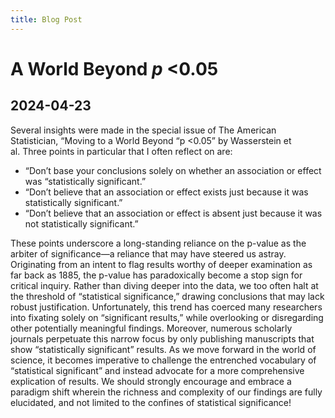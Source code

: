 ---
title: Blog Post
---

# A World Beyond *p* <0.05
## 2024-04-23

Several insights were made in the special issue of The American Statistician, “Moving to a World Beyond “p <0.05” by Wasserstein et al. Three points in particular that I often reflect on are:

+ “Don’t base your conclusions solely on whether an association or effect was “statistically significant.”
+ “Don’t believe that an association or effect exists just because it was statistically significant.”
+ “Don’t believe that an association or effect is absent just because it was not statistically significant.”

These points underscore a long-standing reliance on the p-value as the arbiter of significance—a reliance that may have steered us astray. Originating from an intent to flag results worthy of deeper examination as far back as 1885, the p-value has paradoxically become a stop sign for critical inquiry. Rather than diving deeper into the data, we too often halt at the threshold of “statistical significance,” drawing conclusions that may lack robust justification. Unfortunately, this trend has coerced many researchers into fixating solely on "significant results," while overlooking or disregarding other potentially meaningful findings. Moreover, numerous scholarly journals perpetuate this narrow focus by only publishing manuscripts that show “statistically significant” results.  As we move forward in the world of science, it becomes imperative to challenge the entrenched vocabulary of "statistical significant" and instead advocate for a more comprehensive explication of results. We should strongly encourage and embrace a paradigm shift wherein the richness and complexity of our findings are fully elucidated, and not limited to the confines of statistical significance!
